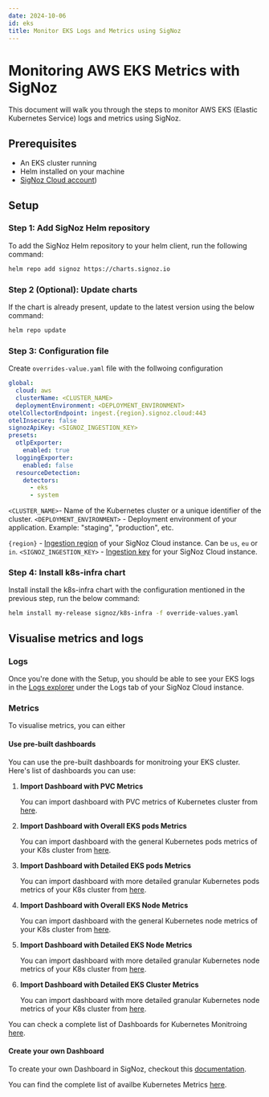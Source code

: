 ```yaml
---
date: 2024-10-06
id: eks
title: Monitor EKS Logs and Metrics using SigNoz
---
```


# Monitoring AWS EKS Metrics with SigNoz

This document will walk you through the steps to monitor AWS EKS (Elastic Kubernetes Service) logs and metrics 
using SigNoz.

## Prerequisites

- An EKS cluster running
- Helm installed on your machine
- [SigNoz Cloud account](https://signoz.io/teams/))
  
## Setup

### Step 1: Add SigNoz Helm repository

To add the SigNoz Helm repository to your helm client, run the following command:

```bash
helm repo add signoz https://charts.signoz.io
```

### Step 2 (Optional): Update charts

If the chart is already present, update to the latest version using the below command:

```bash
helm repo update
```

### Step 3: Configuration file

Create `overrides-value.yaml` file with the follwoing configuration

```yaml
global:
  cloud: aws
  clusterName: <CLUSTER_NAME>
  deploymentEnvironment: <DEPLOYMENT_ENVIRONMENT>
otelCollectorEndpoint: ingest.{region}.signoz.cloud:443
otelInsecure: false
signozApiKey: <SIGNOZ_INGESTION_KEY>
presets:
  otlpExporter:
    enabled: true
  loggingExporter:
    enabled: false
  resourceDetection:
    detectors:
      - eks
      - system
```

`<CLUSTER_NAME>`- Name of the Kubernetes cluster or a unique identifier of the cluster.
`<DEPLOYMENT_ENVIRONMENT>` -  Deployment environment of your application. Example: "staging", "production", etc.

`{region}` - [Ingestion region](https://signoz.io/docs/ingestion/signoz-cloud/overview/#endpoint) of your SigNoz Cloud instance. Can be `us`, `eu` or `in`.
`<SIGNOZ_INGESTION_KEY>` - [Ingestion key](https://signoz.io/docs/ingestion/signoz-cloud/keys/) for your SigNoz Cloud instance.

### Step 4: Install k8s-infra chart

Install install the k8s-infra chart with the configuration mentioned in the previous step, run the below command:

```bash
helm install my-release signoz/k8s-infra -f override-values.yaml
```

## Visualise metrics and logs

### Logs 

Once you're done with the Setup, you should be able to see your EKS logs in the [Logs explorer](https://signoz.io/docs/product-features/logs-explorer/) under the 
Logs tab of your SigNoz Cloud instance.


### Metrics

To visualise metrics, you can either

#### Use pre-built dashboards

You can use the pre-built dashboards for monitroing your EKS cluster. Here's list of dashboards you can use:

1. **Import Dashboard with PVC Metrics**

   You can import dashboard with PVC metrics of Kubernetes cluster
   from [here](https://github.com/SigNoz/dashboards/blob/main/k8s-infra-metrics/kubernetes-pvc-metrics.json).

2. **Import Dashboard with Overall EKS pods Metrics**

   You can import dashboard with the general Kubernetes pods metrics of your K8s cluster from [here](https://github.com/SigNoz/dashboards/blob/main/k8s-infra-metrics/kubernetes-pod-metrics-overall.json).

3. **Import Dashboard with Detailed EKS pods Metrics**

   You can import dashboard with more detailed granular Kubernetes pods metrics of your K8s cluster from [here](https://github.com/SigNoz/dashboards/blob/main/k8s-infra-metrics/kubernetes-pod-metrics-detailed.json).

4. **Import Dashboard with Overall EKS Node Metrics**

   You can import dashboard with the general Kubernetes node metrics of your K8s cluster from [here](https://github.com/SigNoz/dashboards/blob/main/k8s-infra-metrics/kubernetes-node-metrics-overall.json).

5. **Import Dashboard with Detailed EKS Node Metrics**

   You can import dashboard with more detailed granular Kubernetes node metrics of your K8s cluster from [here](https://github.com/SigNoz/dashboards/blob/main/k8s-infra-metrics/kubernetes-node-metrics-detailed.json).

6. **Import Dashboard with Detailed EKS Cluster Metrics**

    You can import dashboard with more detailed granular Kubernetes node metrics of your K8s cluster from [here](https://github.com/SigNoz/dashboards/blob/main/k8s-infra-metrics/kubernetes-cluster-metrics.json).

You can check a complete list of Dashboards for Kubernetes Monitroing [here](https://github.com/SigNoz/dashboards/tree/main/k8s-infra-metrics).

#### Create your own Dashboard

To create your own Dashboard in SigNoz, checkout this [documentation](https://signoz.io/docs/userguide/manage-dashboards/).

You can find the complete list of availbe Kubernetes Metrics [here](https://signoz.io/docs/tutorial/kubernetes-infra-metrics/#kubernetes-metrics---kubeletstats-and-k8s_cluster). 
